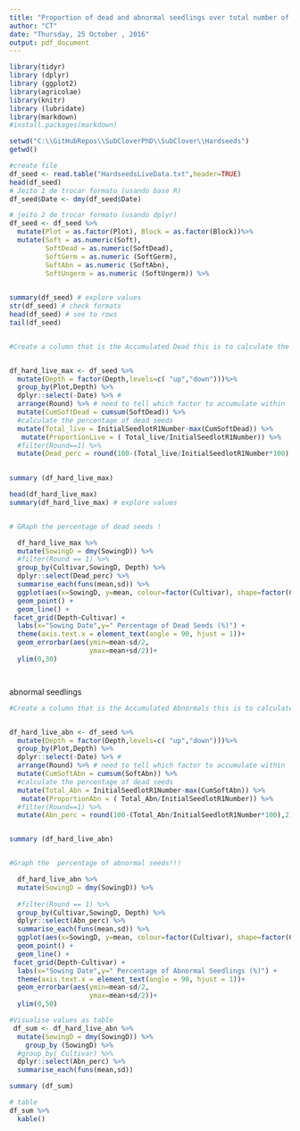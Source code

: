 ```yaml
---
title: "Proportion of dead and abnormal seedlings over total number of seeds _ 6CV"
author: "CT"
date: "Thursday, 25 October , 2016"
output: pdf_document
---
```


```r
library(tidyr)
library (dplyr)
library (ggplot2)
library(agricolae)
library(knitr)
library (lubridate)
library(markdown)
#install.packages(markdown)

```


```r
setwd("C:\\GitHubRepos\\SubCloverPhD\\SubClover\\Hardseeds")
getwd()

#create file
df_seed <- read.table("HardseedsLiveData.txt",header=TRUE)
head(df_seed)
# Jeito 1 de trocar formato (usando base R)
df_seed$Date <- dmy(df_seed$Date)

# jeito 2 de trocar formato (usando dplyr)
df_seed <- df_seed %>%
  mutate(Plot = as.factor(Plot), Block = as.factor(Block))%>%
  mutate(Soft = as.numeric(Soft),
         SoftDead = as.numeric(SoftDead),
         SoftGerm = as.numeric (SoftGerm),
         SoftAbn = as.numeric (SoftAbn),
         SoftUngerm = as.numeric (SoftUngerm)) %>%
  

summary(df_seed) # explore values
str(df_seed) # check formats
head(df_seed) # see to rows
tail(df_seed)



```



```r
#Create a column that is the Accumulated Dead this is to calculate the percentage of Dead seeds  


df_hard_live_max <- df_seed %>%
  mutate(Depth = factor(Depth,levels=c( "up","down")))%>%
  group_by(Plot,Depth) %>% 
  dplyr::select(-Date) %>% # 
  arrange(Round) %>% # need to tell which factor to accumulate within
  mutate(CumSoftDead = cumsum(SoftDead)) %>%
  #calculate the percentage of dead seeds  
  mutate(Total_live = InitialSeedlotR1Number-max(CumSoftDead)) %>%
   mutate(ProportionLive = ( Total_live/InitialSeedlotR1Number)) %>%
  #filter(Round==1) %>%
  mutate(Dead_perc = round(100-(Total_live/InitialSeedlotR1Number*100),2))

  
summary (df_hard_live_max)

head(df_hard_live_max)
summary(df_hard_live_max) # explore values


# GRaph the percentage of dead seeds ! 

  df_hard_live_max %>%
  mutate(SowingD = dmy(SowingD)) %>%
  #filter(Round == 1) %>%
  group_by(Cultivar,SowingD, Depth) %>%
  dplyr::select(Dead_perc) %>%
  summarise_each(funs(mean,sd)) %>%
  ggplot(aes(x=SowingD, y=mean, colour=factor(Cultivar), shape=factor(Cultivar))) +
  geom_point() +
  geom_line() +
 facet_grid(Depth~Cultivar) +
  labs(x="Sowing Date",y=" Percentage of Dead Seeds (%)") +
  theme(axis.text.x = element_text(angle = 90, hjust = 1))+
  geom_errorbar(aes(ymin=mean-sd/2,
                    ymax=mean+sd/2))+
  ylim(0,30)




```

abnormal seedlings

```r


#Create a column that is the Accumulated Abnormals this is to calculate the percentage of Abnormal seeds  


df_hard_live_abn <- df_seed %>%
  mutate(Depth = factor(Depth,levels=c( "up","down")))%>%
  group_by(Plot,Depth) %>% 
  dplyr::select(-Date) %>% # 
  arrange(Round) %>% # need to tell which factor to accumulate within
  mutate(CumSoftAbn = cumsum(SoftAbn)) %>%
  #calculate the percentage of dead seeds  
  mutate(Total_Abn = InitialSeedlotR1Number-max(CumSoftAbn)) %>%
   mutate(ProportionAbn = ( Total_Abn/InitialSeedlotR1Number)) %>%
  #filter(Round==1) %>%
  mutate(Abn_perc = round(100-(Total_Abn/InitialSeedlotR1Number*100),2))


summary (df_hard_live_abn)


#Graph the  percentage of abnormal seeds!!! 

  df_hard_live_abn %>%
  mutate(SowingD = dmy(SowingD)) %>%
  
  #filter(Round == 1) %>%
  group_by(Cultivar,SowingD, Depth) %>%
  dplyr::select(Abn_perc) %>%
  summarise_each(funs(mean,sd)) %>%
  ggplot(aes(x=SowingD, y=mean, colour=factor(Cultivar), shape=factor(Cultivar))) +
  geom_point() +
  geom_line() +
 facet_grid(Depth~Cultivar) +
  labs(x="Sowing Date",y=" Percentage of Abnormal Seedlings (%)") +
  theme(axis.text.x = element_text(angle = 90, hjust = 1))+
  geom_errorbar(aes(ymin=mean-sd/2,
                    ymax=mean+sd/2))+
  ylim(0,50)


```




```r


#Visualise values as table 
 df_sum <- df_hard_live_abn %>%
  mutate(SowingD = dmy(SowingD)) %>%
    group_by (SowingD) %>%
  #group_by( Cultivar) %>%
  dplyr::select(Abn_perc) %>%
  summarise_each(funs(mean,sd))

summary (df_sum)

# table
df_sum %>%
  kable()


```

